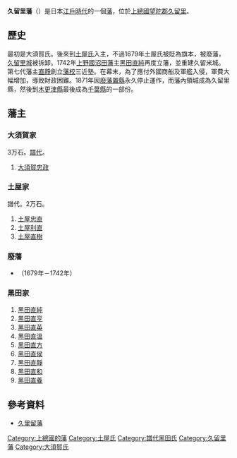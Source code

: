 '''久留里藩'''（{{jpn|j=久留里藩|hg=くるりはん|rm=Kururi han|f=y}}）是日本[[江戶時代|江戶時代]]的一個[[藩_(日本)|藩]]，位於[[上總國|上總國]][[望陀郡|望陀郡]][[久留里|久留里]]。

==歷史==
最初是大須賀氏。後來到[[土屋氏|土屋氏]]入主，不過1679年土屋氏被貶為旗本，被廢藩，[[久留里城|久留里城]]被拆卸。1742年[[上野國|上野國]][[沼田藩|沼田藩]]主[[黑田直純|黑田直純]]再度立藩，並重建久留米城。第七代藩主[[黑國直靜|直靜]]創立[[藩校|藩校]]三近塾。在幕末，為了應付外國商船及軍艦入侵，軍費大幅增加，導致財政困難。1871年因[[廢藩置縣|廢藩置縣]]永久停止運作，而藩內領城成為久留里縣，然後到[[木更津縣|木更津縣]]最後成為[[千葉縣|千葉縣]]的一部份。

==藩主==
=== 大須賀家 ===
3万石。[[譜代大名|譜代]]。
#[[大須賀忠政|大須賀忠政]]

=== 土屋家 ===
譜代。2万石。
#[[土屋忠直|土屋忠直]]
#[[土屋利直|土屋利直]]
#[[土屋直樹|土屋直樹]]

=== 廢藩 ===
*（1679年－1742年）

=== 黑田家 ===
#[[黑田直純|黑田直純]]
#[[黑田直亨|黑田直亨]]
#[[黑田直英|黑田直英]]
#[[黑田直溫|黑田直溫]]
#[[黑田直方|黑田直方]]
#[[黑田直侯|黑田直侯]]
#[[黑田直靜|黑田直靜]]
#[[黑田直和|黑田直和]]
#[[黑田直養|黑田直養]]

==參考資料==
*[https://web.archive.org/web/20110722120656/http://www.asahi-net.or.jp/~me4k-skri/han/kantou/kururi.html 久里留藩]

{{DEFAULTSORT:Kururi-han}}
{{江戶時代的藩}}
[[Category:上總國的藩|Category:上總國的藩]]
[[Category:土屋氏|Category:土屋氏]]
[[Category:譜代黑田氏|Category:譜代黑田氏]]
[[Category:久留里藩|Category:久留里藩]]
[[Category:大須賀氏|Category:大須賀氏]]